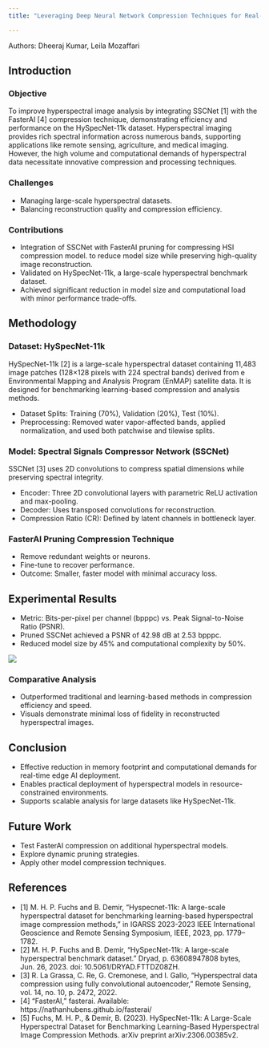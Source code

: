 ```yaml
---
title: "Leveraging Deep Neural Network Compression Techniques for Real-Time Hyperspectral Image Processing in Edge AI"

---
```

Authors: Dheeraj Kumar, Leila Mozaffari

## Introduction

### Objective
To improve hyperspectral image analysis by integrating SSCNet [1] with the FasterAI [4] compression technique, demonstrating efficiency and performance on the HySpecNet-11k dataset. Hyperspectral imaging provides rich spectral information across numerous bands, supporting applications like remote sensing, agriculture, and medical imaging. However, the high volume and computational demands of hyperspectral data necessitate innovative compression and processing techniques.

### Challenges

* Managing large-scale hyperspectral datasets.
* Balancing reconstruction quality and compression efficiency.

### Contributions

* Integration of SSCNet with FasterAI pruning for compressing HSI compression model. to reduce model size while preserving high-quality image reconstruction.
* Validated on HySpecNet-11k, a large-scale hyperspectral benchmark dataset.
* Achieved significant reduction in model size and computational load with minor performance trade-offs.




## Methodology

### Dataset: HySpecNet-11k

HySpecNet-11k [2] is a large-scale hyperspectral dataset containing 11,483 image patches (128×128 pixels with 224 spectral bands) derived from e Environmental Mapping and Analysis Program (EnMAP) satellite data. It is designed for benchmarking learning-based compression and analysis methods.

* Dataset Splits: Training (70%), Validation (20%), Test (10%).
* Preprocessing: Removed water vapor-affected bands, applied normalization, and used both patchwise and tilewise splits.


### Model: Spectral Signals Compressor Network (SSCNet)
SSCNet [3] uses 2D convolutions to compress spatial dimensions while preserving spectral integrity.

* Encoder: Three 2D convolutional layers with parametric ReLU activation and max-pooling.
* Decoder: Uses transposed convolutions for reconstruction.
* Compression Ratio (CR): Defined by latent channels in bottleneck layer.

### FasterAI Pruning Compression Technique

* Remove redundant weights or neurons.
* Fine-tune to recover performance.
* Outcome: Smaller, faster model with minimal accuracy loss.



## Experimental Results

* Metric: Bits-per-pixel per channel (bpppc) vs. Peak Signal-to-Noise Ratio (PSNR).
* Pruned SSCNet achieved a PSNR of 42.98 dB at 2.53 bpppc.
* Reduced model size by 45% and computational complexity by 50%.


![](./images/Results.png)



### Comparative Analysis

* Outperformed traditional and learning-based methods in compression efficiency and speed.
* Visuals demonstrate minimal loss of fidelity in reconstructed hyperspectral images. 



## Conclusion

* Effective reduction in memory footprint and computational demands for real-time edge AI deployment.
* Enables practical deployment of hyperspectral models in resource-constrained environments.
* Supports scalable analysis for large datasets like HySpecNet-11k.

## Future Work

* Test FasterAI compression on additional hyperspectral models.
* Explore dynamic pruning strategies.
* Apply other model compression techniques.

## References

* [1]	M. H. P. Fuchs and B. Demir, “Hyspecnet-11k: A large-scale hyperspectral dataset for benchmarking learning-based hyperspectral image compression methods,” in IGARSS 2023-2023 IEEE International Geoscience and Remote Sensing Symposium, IEEE, 2023, pp. 1779–1782.
* [2]	M. H. P. Fuchs and B. Demir, “HySpecNet-11k: A large-scale hyperspectral benchmark dataset.” Dryad, p. 63608947808 bytes, Jun. 26, 2023. doi: 10.5061/DRYAD.FTTDZ08ZH.
* [3]	R. La Grassa, C. Re, G. Cremonese, and I. Gallo, “Hyperspectral data compression using fully convolutional autoencoder,” Remote Sensing, vol. 14, no. 10, p. 2472, 2022.
* [4]	“FasterAI,” fasterai. Available: https://nathanhubens.github.io/fasterai/
* [5]   Fuchs, M. H. P., & Demir, B. (2023). HySpecNet-11k: A Large-Scale Hyperspectral Dataset for Benchmarking Learning-Based Hyperspectral Image Compression Methods. arXiv preprint arXiv:2306.00385v2.


